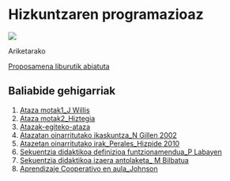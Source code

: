 # Hizkuntzaren programazioaz

[![](https://img.shields.io/badge/Diapoak-Programatzea-gray)](../diapoak/08-Hizkuntza_programatu.pdf)

Ariketarako

[Proposamena liburutik abiatuta](../assets/08/Egizu_proposamen_didaktiko_bat_hizkuntza_k_ikasteko_esku-liburu.pdf)

## Baliabide gehigarriak

1. [Ataza motak1_J Willis](../assets/08/Ataza motak1.pdf)
2. [Ataza motak2_Hiztegia](../assets/08/Ataza motak2.pdf)
3. [Atazak-egiteko-ataza](../assets/08/Atazak-egiteko-ataza.pdf)
4. [Atazatan oinarritutako ikaskuntza_N Gillen 2002](../assets/08/Atazatan oinarritutako ikaskuntza_N Gillen)
5. [Atazetan oinarritutako irak_Perales_Hizpide 2010](../assets/08/Atazetan oinarritutako irak_Perales_Hizpide 2010.pdf)
6. [Sekuentzia didaktikoa definizioa funtzionamendua_P Labayen](../assets/08/Sekuentzia didaktikoa definizioa funtzionamendua_P Labayen.pdf)
7. [Sekuentzia didaktikoa izaera antolaketa_ M Bilbatua](../assets/08/Sekuentzia didaktikoa izaera antolaketa_ M Bilbatua.pdf)
8. [Aprendizaje Cooperativo en aula_Johnson](../assets/08/)

